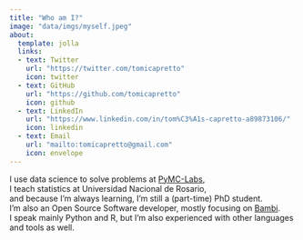 ```yaml
---
title: "Who am I?"
image: "data/imgs/myself.jpeg"
about:
  template: jolla
  links:
  - text: Twitter
    url: "https://twitter.com/tomicapretto"
    icon: twitter
  - text: GitHub
    url: "https://github.com/tomicapretto"
    icon: github
  - text: LinkedIn
    url: "https://www.linkedin.com/in/tom%C3%A1s-capretto-a89873106/"
    icon: linkedin
  - text: Email
    url: "mailto:tomicapretto@gmail.com"
    icon: envelope
---
```


I use data science to solve problems at [PyMC-Labs](https://www.pymc-labs.io/), <br>
I teach statistics at Universidad Nacional de Rosario,<br>
and because I'm always learning, I'm still a (part-time) PhD student.
<br>
I'm also an Open Source Software developer, mostly focusing on [Bambi](https://github.com/bambinos/bambi).
<br>
I speak mainly Python and R, but I'm also experienced with other languages and tools as well.
